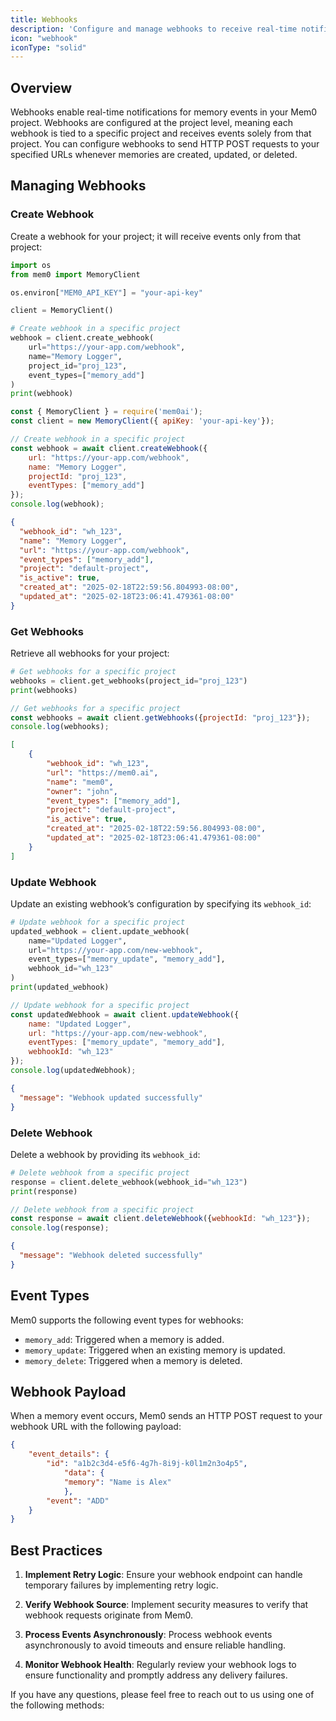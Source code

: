 ```yaml
---
title: Webhooks
description: 'Configure and manage webhooks to receive real-time notifications about memory events'
icon: "webhook"
iconType: "solid"
---
```


<Snippet file="security-compliance.mdx" />

## Overview

Webhooks enable real-time notifications for memory events in your Mem0 project. Webhooks are configured at the project level, meaning each webhook is tied to a specific project and receives events solely from that project. You can configure webhooks to send HTTP POST requests to your specified URLs whenever memories are created, updated, or deleted.

## Managing Webhooks

### Create Webhook

Create a webhook for your project; it will receive events only from that project:
<CodeGroup>

```python Python
import os
from mem0 import MemoryClient

os.environ["MEM0_API_KEY"] = "your-api-key"

client = MemoryClient()

# Create webhook in a specific project
webhook = client.create_webhook(
    url="https://your-app.com/webhook",
    name="Memory Logger",
    project_id="proj_123",
    event_types=["memory_add"]
)
print(webhook)
```

```javascript JavaScript
const { MemoryClient } = require('mem0ai');
const client = new MemoryClient({ apiKey: 'your-api-key'});

// Create webhook in a specific project
const webhook = await client.createWebhook({
    url: "https://your-app.com/webhook",
    name: "Memory Logger",
    projectId: "proj_123",
    eventTypes: ["memory_add"]
});
console.log(webhook);
```

```json Output
{
  "webhook_id": "wh_123",
  "name": "Memory Logger",
  "url": "https://your-app.com/webhook",
  "event_types": ["memory_add"],
  "project": "default-project",
  "is_active": true,
  "created_at": "2025-02-18T22:59:56.804993-08:00",
  "updated_at": "2025-02-18T23:06:41.479361-08:00"
}
```

</CodeGroup>

### Get Webhooks

Retrieve all webhooks for your project:

<CodeGroup>

```python Python
# Get webhooks for a specific project
webhooks = client.get_webhooks(project_id="proj_123")
print(webhooks)
```

```javascript JavaScript
// Get webhooks for a specific project
const webhooks = await client.getWebhooks({projectId: "proj_123"});
console.log(webhooks);
```

```json Output
[
    {
        "webhook_id": "wh_123",
        "url": "https://mem0.ai",
        "name": "mem0",
        "owner": "john",
        "event_types": ["memory_add"],
        "project": "default-project",
        "is_active": true,
        "created_at": "2025-02-18T22:59:56.804993-08:00",
        "updated_at": "2025-02-18T23:06:41.479361-08:00"
    }
]

```

</CodeGroup>

### Update Webhook

Update an existing webhook’s configuration by specifying its `webhook_id`:

<CodeGroup>

```python Python
# Update webhook for a specific project
updated_webhook = client.update_webhook(
    name="Updated Logger",
    url="https://your-app.com/new-webhook",
    event_types=["memory_update", "memory_add"],
    webhook_id="wh_123"
)
print(updated_webhook)
```

```javascript JavaScript
// Update webhook for a specific project
const updatedWebhook = await client.updateWebhook({
    name: "Updated Logger",
    url: "https://your-app.com/new-webhook",
    eventTypes: ["memory_update", "memory_add"],
    webhookId: "wh_123"
});
console.log(updatedWebhook);
```

```json Output
{
  "message": "Webhook updated successfully"
}
```

</CodeGroup>

### Delete Webhook

Delete a webhook by providing its `webhook_id`:

<CodeGroup>

```python Python
# Delete webhook from a specific project
response = client.delete_webhook(webhook_id="wh_123")
print(response)
```

```javascript JavaScript
// Delete webhook from a specific project
const response = await client.deleteWebhook({webhookId: "wh_123"});
console.log(response);
```

```json Output
{
  "message": "Webhook deleted successfully"
}
```

</CodeGroup>

## Event Types

Mem0 supports the following event types for webhooks:

- `memory_add`: Triggered when a memory is added.
- `memory_update`: Triggered when an existing memory is updated.
- `memory_delete`: Triggered when a memory is deleted.

## Webhook Payload

When a memory event occurs, Mem0 sends an HTTP POST request to your webhook URL with the following payload:

```json
{
    "event_details": {
        "id": "a1b2c3d4-e5f6-4g7h-8i9j-k0l1m2n3o4p5",
            "data": {
            "memory": "Name is Alex"
            },
        "event": "ADD"
    }
}
```

## Best Practices

1. **Implement Retry Logic**: Ensure your webhook endpoint can handle temporary failures by implementing retry logic.

2. **Verify Webhook Source**: Implement security measures to verify that webhook requests originate from Mem0.

3. **Process Events Asynchronously**: Process webhook events asynchronously to avoid timeouts and ensure reliable handling.

4. **Monitor Webhook Health**: Regularly review your webhook logs to ensure functionality and promptly address any delivery failures.

If you have any questions, please feel free to reach out to us using one of the following methods:

<Snippet file="get-help.mdx" />